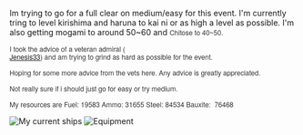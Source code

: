 Im trying to go for a full clear on medium/easy for this event. I'm currently tring to level kirishima and haruna to kai ni or as high a level as possible. I'm also getting mogami to around 50~60 and <span style="color:rgb(51,51,51);font-family:'HelveticaNeue',Helvetica,Arial,sans-serif;font-size:12px;line-height:14px;white-space:nowrap;">Chitose to 40~50.</span>

<span style="color:rgb(51,51,51);font-family:'HelveticaNeue',Helvetica,Arial,sans-serif;font-size:12px;line-height:14px;white-space:nowrap;">I took the advice of a veteran admiral (</span><span style="color:rgb(51,51,51);font-family:'HelveticaNeue',Helvetica,Arial,sans-serif;font-size:12px;line-height:14px;white-space:nowrap;">[http://kancolle.wikia.com/wiki/Message_Wall:Jenesis33 Jenesis33]) and am trying to grind as hard as possible for the event.</span>

<span style="color:rgb(51,51,51);font-family:'HelveticaNeue',Helvetica,Arial,sans-serif;font-size:12px;line-height:14px;white-space:nowrap;">Hoping for some more advice from the </span><span style="color:rgb(51,51,51);font-family:'HelveticaNeue',Helvetica,Arial,sans-serif;font-size:12px;line-height:14px;white-space:nowrap;">vets here. Any advice is greatly appreciated.</span>

<span style="color:rgb(51,51,51);font-family:'HelveticaNeue',Helvetica,Arial,sans-serif;font-size:12px;line-height:14px;white-space:nowrap;">Not really sure if i should just go for easy or try medium.</span>

<span style="color:rgb(51,51,51);font-family:'HelveticaNeue',Helvetica,Arial,sans-serif;font-size:12px;line-height:14px;white-space:nowrap;">My resources are Fuel: 19583 Ammo: 31655 Steel: 84534 Bauxite:  76468</span>

[[File:MyKancolleFleet.png|frame|left|My current ships]]
[[File:MyFleetEquipment.png|frame|Equipment]]<ac_metadata title="Need some advice for medium/easy clear"> </ac_metadata>